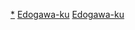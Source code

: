 {{東京都區部行政區劃分類導航|背景作品}}
[[Category:江戶川區|*]] 
[[Category:東京都心背景作品|Edogawa-ku]]
[[Category:城東地域背景作品|Edogawa-ku]]